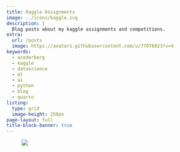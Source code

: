 ```yaml
---
title: Kaggle Assignments
image: ../icons/kaggle.svg
description: |
  Blog posts about my kaggle assignments and competitions.
extra:
  url: /posts
  image: https://avatars.githubusercontent.com/u/77076023?v=4
keywords:
  - acederberg
  - kaggle
  - datascience
  - ml
  - ai
  - python
  - blog
  - quarto
listing:
  type: grid
  image-height: 256px
page-layout: full
title-block-banner: true
---
```


<div class="quarto-figure quarto-figure-center">
  <figure class="figure">
    <p>
      <a href="https://kaggle.com">
        <img src="/icons/kaggle.svg" class="img-fluid figure-img"></img>
      </a>
    </p>
  </figure>
</div>
